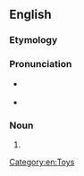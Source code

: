 ==English==

===Etymology===
{{suffix|en|plush|ie}}

===Pronunciation===
* {{a|UK}} {{IPA|en|/ˈplʌʃi/}}
* {{homophone|en|plushy}}

===Noun===
{{en-noun}}

# {{synonym of|en|plush toy}}

[[Category:en:Toys]]